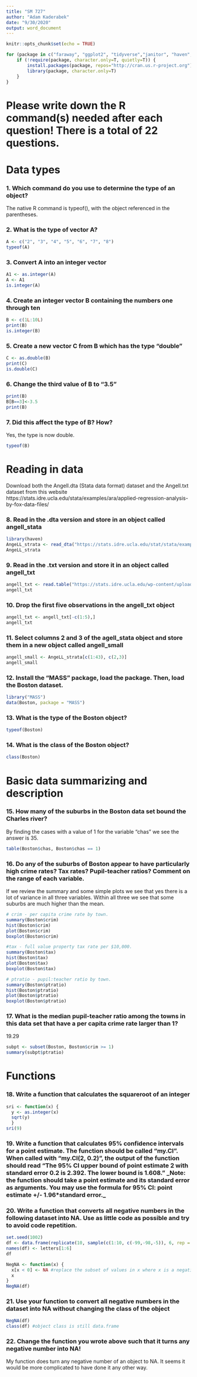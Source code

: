 ```yaml
---
title: "SM 727"
author: "Adam Kaderabek"
date: "9/30/2020"
output: word_document
---
```


```r
knitr::opts_chunk$set(echo = TRUE)

for (package in c("faraway", "ggplot2", "tidyverse","janitor", "haven", "MASS")) {
    if (!require(package, character.only=T, quietly=T)) {
        install.packages(package, repos="http://cran.us.r-project.org")
        library(package, character.only=T)
    }
}
```

# Please write down the R command(s) needed after each question! There is a total of 22 questions.

# Data types
### 1. Which command do you use to determine the type of an object?

The native R command is typeof(), with the object referenced in the parentheses.

### 2. What is the type of vector A?
```r
A <- c("2", "3", "4", "5", "6", "7", "8")
typeof(A) 
```
### 3. Convert A into an integer vector
```r
A1 <- as.integer(A)
A <- A1
is.integer(A)

```
### 4. Create an integer vector B containing the numbers one through ten
```r
B <- c(1L:10L)
print(B)
is.integer(B)
```
### 5. Create a new vector C from B which has the type "double"
```r
C <- as.double(B)
print(C)
is.double(C)
```
### 6. Change the third value of B to "3.5"
```r
print(B)
B[B==3]<-3.5
print(B)
```
### 7. Did this affect the type of B? How?  
Yes, the type is now double.
```r
typeof(B)
```

# Reading in data
Download both the Angell.dta (Stata data format) dataset and the Angell.txt dataset from this website https://stats.idre.ucla.edu/stata/examples/ara/applied-regression-analysis-by-fox-data-files/

### 8. Read in the .dta version and store in an object called angell_stata
```r
library(haven)
AngeLL_strata <- read_dta("https://stats.idre.ucla.edu/stat/stata/examples/ara/angell.dta")
AngeLL_strata
```
### 9. Read in the .txt version and store it in an object called angell_txt
```r
angell_txt <- read.table("https://stats.idre.ucla.edu/wp-content/uploads/2016/02/angell.txt")
angell_txt
```
### 10. Drop the first five observations in the angell_txt object
```r
angell_txt <- angell_txt[-c(1:5),]
angell_txt
```
### 11. Select columns 2 and 3 of the agell_stata object and store them in a new object called angell_small
```r
angell_small <- AngeLL_strata[c(1:43), c(2,3)]
angell_small
```

### 12. Install the "MASS" package, load the package. Then, load the Boston dataset.
```r
library("MASS")
data(Boston, package = "MASS")
```
### 13. What is the type of the Boston object?
```r
typeof(Boston)
```

### 14. What is the class of the Boston object?
```r
class(Boston)
```
# Basic data summarizing and description
### 15. How many of the suburbs in the Boston data set bound the Charles river?
By finding the cases with a value of 1 for the variable "chas" we see the answer is 35.  
```r
table(Boston$chas, Boston$chas == 1)
```
### 16. Do any of the suburbs of Boston appear to have particularly high crime rates? Tax rates? Pupil-teacher ratios? Comment on the range of each variable.
If we review the summary and some simple plots we see that yes there is a lot of variance in all three variables. Within all three we see that some suburbs are much higher than the mean.
```r
# crim - per capita crime rate by town.
summary(Boston$crim)
hist(Boston$crim)
plot(Boston$crim) 
boxplot(Boston$crim)
``` 

```r
#tax - full value property tax rate per $10,000.
summary(Boston$tax)
hist(Boston$tax)
plot(Boston$tax)
boxplot(Boston$tax)
```

```r
# ptratio - pupil:teacher ratio by town.
summary(Boston$ptratio)
hist(Boston$ptratio)
plot(Boston$ptratio)
boxplot(Boston$ptratio)
```

### 17. What is the median pupil-teacher ratio among the towns in this data set that have a per capita crime rate larger than 1?
19.29
```r
subpt <- subset(Boston, Boston$crim >= 1)
summary(subpt$ptratio)
```

# Functions
### 18. Write a function that calculates the squareroot of an integer
```r
sri <- function(x) {
  y <- as.integer(x)
  sqrt(y)
  }
sri(9)
```
### 19. Write a function that calculates 95% confidence intervals for a point estimate. The function should be called "my.CI". When called with "my.CI(2, 0.2)", the output of the function should read "The 95% CI upper bound of point estimate 2 with standard error 0.2 is 2.392. The lower bound is 1.608." _Note: the function should take a point estimate and its standard error as arguments. You may use the formula for 95% CI: point estimate +/- 1.96*standard error._




### 20. Write a function that converts all negative numbers in the following dataset into NA. Use as little code as possible and try to avoid code repetition.
```r
set.seed(1002)
df <- data.frame(replicate(10, sample(c(1:10, c(-99,-98,-5)), 6, rep = TRUE)))
names(df) <- letters[1:6]
df

NegNA <- function(x) {
  x[x < 0] <- NA #replace the subset of values in x where x is a negative number (i.e. less than 0) with NA
  x
}
NegNA(df)

```
### 21. Use your function to convert all negative numbers in the dataset into NA without changing the class of the object
```r
NegNA(df)
class(df) #object class is still data.frame
```
### 22. Change the function you wrote above such that it turns any negative number into NA!
My function does turn any negative number of an object to NA. It seems it would be more complicated to have done it any other way.